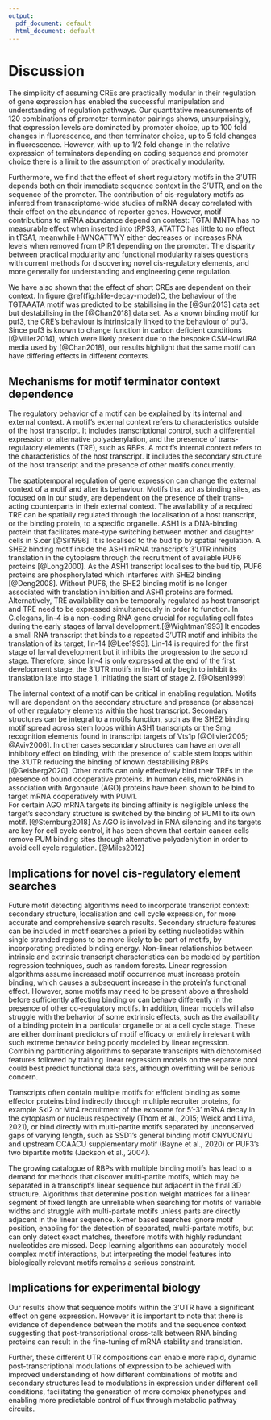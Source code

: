 ```yaml
---
output:
  pdf_document: default
  html_document: default
---
```

# Discussion

The simplicity of assuming CREs are practically modular in their regulation of gene expression has enabled the successful manipulation and understanding of regulation pathways.
Our quantitative measurements of 120 combinations of promoter-terminator pairings shows, unsurprisingly, that expression levels are dominated by promoter choice, up to 100 fold changes in fluorescence, and then terminator choice, up to 5 fold changes in fluorescence. 
However, with up to 1/2 fold change in the relative expression of terminators depending on coding sequence and promoter choice there is a limit to the assumption of practically modularity. 

Furthermore, we find that the effect of short regulatory motifs in the 3'UTR depends both on their immediate sequence context in the 3'UTR, and on the sequence of the promoter.
The contribution of cis-regulatory motifs as inferred from transcriptome-wide studies of mRNA decay correlated with their effect on the abundance of reporter genes.
However, motif contributions to mRNA abundance depend on contest: TGTAHMNTA has no measurable effect when inserted into tRPS3, ATATTC has little to no effect in tTSA1, meanwhile HWNCATTWY either decreases or increases RNA levels when removed from tPIR1 depending on the promoter.
The disparity between practical modularity and functional modularity raises questions with current methods for discovering novel cis-regulatory elements, and more generally for understanding and engineering gene regulation.

We have also shown that the effect of short CREs are dependent on their context.
In figure \@ref(fig:hlife-decay-model)C, the behaviour of the TGTAAATA motif was predicted to be stabilising in the [@Sun2013] data set but destabilising in the [@Chan2018] data set.
As a known binding motif for puf3, the CRE's behaviour is intrinsically linked to the behaviour of puf3.
Since puf3 is known to change function in carbon deficient conditions [@Miller2014], which were likely present due to the bespoke CSM-lowURA media used by [@Chan2018], our results highlight that the same motif can have differing effects in different contexts. 


## Mechanisms for motif terminator context dependence

The regulatory behavior of a motif can be explained by its internal and external context. 
A motif's external context refers to characteristics outside of the host transcript.
It includes transcriptional control, such a differential expression or alternative polyadenylation, and the presence of trans-regulatory elements (TRE), such as RBPs.
A motif's internal context refers to the characteristics of the host transcript.
It includes the secondary structure of the host transcript and the presence of other motifs concurrently.

The spatiotemporal regulation of gene expression can change the external context of a motif and alter its behaviour.
Motifs that act as binding sites, as focused on in our study, are dependent on the presence of their trans-acting counterparts in their external context.
The availability of a required TRE can be spatially regulated through the localisation of a host transcript, or the binding protein, to a specific organelle.
ASH1 is a DNA-binding protein that facilitates mate-type switching between mother and daughter cells in S.cer [@Sil1996]. 
It is localised to the bud tip by spatial regulation.
A SHE2 binding motif inside the ASH1 mRNA transcript's 3'UTR inhibits translation in the cytoplasm through the recruitment of available PUF6 proteins [@Long2000]. 
As the ASH1 transcript localises to the bud tip, PUF6 proteins are phosphorylated which interferes with SHE2 binding [@Deng2008].
Without PUF6, the SHE2 binding motif is no longer associated with translation inhibition and ASH1 proteins are formed.
Alternatively, TRE availability can be temporally regulated as host transcript and TRE need to be expressed simultaneously in order to function.
In C.elegans, lin-4 is a non-coding RNA gene crucial for regulating cell fates during the early stages of larval development.[@Wightman1993]
It encodes a small RNA transcript that binds to a repeated 3'UTR motif and inhibits the translation of its target, lin-14  [@Lee1993].
Lin-14 is required for the first stage of larval development but it inhibits the progression to the second stage.
Therefore, since lin-4 is only expressed at the end of the first development stage, the 3'UTR motifs in lin-14 only begin to inhibit its translation late into stage 1, initiating the start of stage 2. [@Olsen1999]



The internal context of a motif can be critical in enabling regulation.
Motifs will are dependent on the secondary structure and presence (or absence) of other regulatory elements within the host transcript.
Secondary structures can be integral to a motifs function, such as the SHE2 binding motif spread across stem loops within ASH1 transcripts or the Smg recognition elements found in transcript targets of Vts1p [@Olivier2005; @Aviv2006]. 
In other cases secondary structures can have an overall inhibitory effect on binding, with the presence of stable stem loops within the 3’UTR reducing the binding of known destabilising RBPs [@Geisberg2020].
Other motifs can only effectively bind their TREs in the presence of bound cooperative proteins.
In human cells, microRNAs in association with Argonaute (AGO) proteins have been shown to be bind to target mRNA cooperatively with PUM1.  
For certain AGO mRNA targets its binding affinity is negligible unless the target's secondary structure is switched by the binding of PUM1 to its own motif. [@Sternburg2018]
As AGO is involved in RNA silencing and its targets are key for cell cycle control, it has been shown that certain cancer cells remove PUM binding sites through alternative polyadenlytion in order to avoid cell cycle regulation. [@Miles2012]

## Implications for novel cis-regulatory element searches

Future motif detecting algorithms need to incorporate transcript context: secondary structure, localisation and cell cycle expression, for more accurate and comprehensive search results.
Secondary structure features can be included in motif searches a priori by setting nucleotides within single stranded regions to be more likely to be part of motifs, by incorporating predicted binding energy.
Non-linear relationships between intrinsic and extrinsic transcript characteristics can be modeled by partition regression techniques, such as random forests.
Linear regression algorithms assume increased motif occurrence must increase protein binding, which causes a subsequent increase in the protein's functional effect.
However, some motifs may need to be present above a threshold before sufficiently affecting binding or can behave differently in the presence of other co-regulatory motifs.
In addition, linear models will also struggle with the behavior of some extrinsic effects, such as the availability of a binding protein in a particular organelle or at a cell cycle stage.
These are either dominant predictors of motif efficacy or entirely irrelevant with such extreme behavior being poorly modeled by linear regression. 
Combining partitioning algorithms to separate transcripts with dichotomised features followed by training linear regression models on the separate pool could best predict functional data sets, although overfitting will be serious concern. 

Transcripts often contain multiple motifs for efficient binding as some effector proteins bind indirectly through multiple recruiter proteins, for example Ski2 or Mtr4 recruitment of the exosome for 5'-3' mRNA decay in the cytoplasm or nucleus respectively (Thom et al., 2015; Weick and Lima, 2021), or bind directly with multi-partite motifs separated by unconserved gaps of varying length, such as SSD1's general binding motif CNYUCNYU and upstream CCAACU supplementary motif (Bayne et al., 2020) or PUF3's two bipartite motifs (Jackson et al., 2004). 


The growing catalogue of RBPs with multiple binding motifs has lead to a demand for methods that discover multi-partite motifs, which may be separated in a transcript's linear sequence but adjacent in the final 3D structure.
Algorithms that determine position weight matrices for a linear segment of fixed length are unreliable when searching for motifs of variable widths and struggle with multi-partate motifs unless parts are directly adjacent in the linear sequence.
k-mer based searches ignore motif position, enabling for the detection of separated, multi-partate motifs, but can only detect exact matches, therefore motifs with highly redundant nucleotides are missed.
Deep learning algorithms can accurately model complex motif interactions, but interpreting the model features into biologically relevant motifs remains a serious constraint.

## Implications for experimental biology

Our results show that sequence motifs within the 3'UTR have a significant effect on gene expression.
However it is important to note that there is evidence of dependence between the motifs and the sequence context suggesting that post-transcriptional cross-talk between RNA binding proteins can result in the fine-tuning of mRNA stability and translation. 

Further, these different UTR compositions can enable more rapid, dynamic post-transcriptional modulations of expression to be achieved with improved understanding of how different combinations of motifs and secondary structures lead to modulations in expression under different cell conditions, facilitating the generation of more complex phenotypes and enabling more predictable control of flux through metabolic pathway circuits.